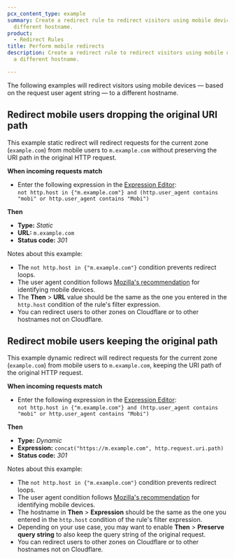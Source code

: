 ```yaml
---
pcx_content_type: example
summary: Create a redirect rule to redirect visitors using mobile devices to a
  different hostname.
product:
  - Redirect Rules
title: Perform mobile redirects
description: Create a redirect rule to redirect visitors using mobile devices to
  a different hostname.

---
```



The following examples will redirect visitors using mobile devices — based on the request user agent string — to a different hostname.

## Redirect mobile users dropping the original URI path

This example static redirect will redirect requests for the current zone (`example.com`) from mobile users to `m.example.com` without preserving the URI path in the original HTTP request.

<Example>

**When incoming requests match**

* Enter the following expression in the [Expression Editor](/ruleset-engine/rules-language/expressions/edit-expressions/#expression-editor):<br/>
  `not http.host in {"m.example.com"} and (http.user_agent contains "mobi" or http.user_agent contains "Mobi")`

**Then**

* **Type:** *Static*
* **URL:** `m.example.com`
* **Status code:** *301*

</Example>

Notes about this example:

* The `not http.host in {"m.example.com"}` condition prevents redirect loops.
* The user agent condition follows [Mozilla's recommendation](https://developer.mozilla.org/en-US/docs/Web/HTTP/Headers/User-Agent/Firefox#device-specific_user_agent_strings) for identifying mobile devices.
* The **Then** > **URL** value should be the same as the one you entered in the `http.host` condition of the rule's filter expression.
* You can redirect users to other zones on Cloudflare or to other hostnames not on Cloudflare.

## Redirect mobile users keeping the original path

This example dynamic redirect will redirect requests for the current zone (`example.com`) from mobile users to `m.example.com`, keeping the URI path of the original HTTP request.

<Example>

**When incoming requests match**

* Enter the following expression in the [Expression Editor](/ruleset-engine/rules-language/expressions/edit-expressions/#expression-editor):<br/>
  `not http.host in {"m.example.com"} and (http.user_agent contains "mobi" or http.user_agent contains "Mobi")`

**Then**

* **Type:** *Dynamic*
* **Expression:** `concat("https://m.example.com", http.request.uri.path)`
* **Status code:** *301*

</Example>

Notes about this example:

* The `not http.host in {"m.example.com"}` condition prevents redirect loops.
* The user agent condition follows [Mozilla's recommendation](https://developer.mozilla.org/en-US/docs/Web/HTTP/Headers/User-Agent/Firefox#device-specific_user_agent_strings) for identifying mobile devices.
* The hostname in **Then** > **Expression** should be the same as the one you entered in the `http.host` condition of the rule's filter expression.
* Depending on your use case, you may want to enable **Then** > **Preserve query string** to also keep the query string of the original request.
* You can redirect users to other zones on Cloudflare or to other hostnames not on Cloudflare.
